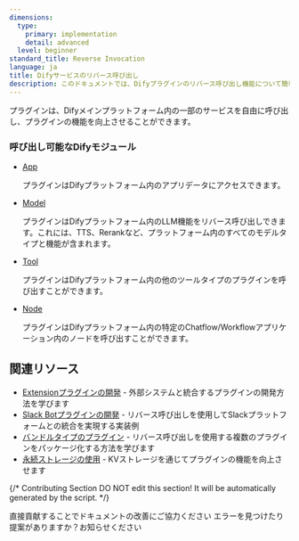 ```yaml
---
dimensions:
  type:
    primary: implementation
    detail: advanced
  level: beginner
standard_title: Reverse Invocation
language: ja
title: Difyサービスのリバース呼び出し
description: このドキュメントでは、Difyプラグインのリバース呼び出し機能について簡単に説明します。この機能は、プラグインがDifyメインプラットフォーム内の指定されたサービスを呼び出すことを可能にします。本文書では、呼び出し可能なモジュールとして、App（アプリデータへのアクセス）、Model（プラットフォーム内のモデル機能の呼び出し）、Tool（プラットフォーム内の他のツールプラグインの呼び出し）、Node（Chatflow/Workflowアプリケーション内のノード呼び出し）の4つのカテゴリをリストアップしています。
---
```


プラグインは、Difyメインプラットフォーム内の一部のサービスを自由に呼び出し、プラグインの機能を向上させることができます。

### 呼び出し可能なDifyモジュール

*   [App](/plugin-dev-ja/9242-reverse-invocation-app)

    プラグインはDifyプラットフォーム内のアプリデータにアクセスできます。
*   [Model](/plugin-dev-ja/9242-reverse-invocation-model)

    プラグインはDifyプラットフォーム内のLLM機能をリバース呼び出しできます。これには、TTS、Rerankなど、プラットフォーム内のすべてのモデルタイプと機能が含まれます。
*   [Tool](/plugin-dev-ja/9242-reverse-invocation-tool)

    プラグインはDifyプラットフォーム内の他のツールタイプのプラグインを呼び出すことができます。
*   [Node](/plugin-dev-ja/9243-reverse-invocation-node)

    プラグインはDifyプラットフォーム内の特定のChatflow/Workflowアプリケーション内のノードを呼び出すことができます。

## 関連リソース

- [Extensionプラグインの開発](/plugin-dev-ja/9231-extension-plugin) - 外部システムと統合するプラグインの開発方法を学びます
- [Slack Botプラグインの開発](/plugin-dev-ja/0432-develop-a-slack-bot-plugin) - リバース呼び出しを使用してSlackプラットフォームとの統合を実現する実装例
- [バンドルタイプのプラグイン](/plugin-dev-ja/9241-bundle) - リバース呼び出しを使用する複数のプラグインをパッケージ化する方法を学びます
- [永続ストレージの使用](/plugin-dev-ja/0411-persistent-storage-kv) - KVストレージを通じてプラグインの機能を向上させます

{/*
Contributing Section
DO NOT edit this section!
It will be automatically generated by the script.
*/}

<CardGroup cols="2">
    <Card
        title="このページを編集する"
        icon="pen-to-square"
        href="https://github.com/langgenius/dify-docs-mintlify/edit/main/plugin-dev-ja/9241-reverse-invocation.mdx"
    >
        直接貢献することでドキュメントの改善にご協力ください
    </Card>
    <Card
        title="問題を報告する"
        icon="github"
        href="https://github.com/langgenius/dify-docs-mintlify/issues/new?title=ドキュメントの問題%3A%20reverse-invocat&body=%23%23%20問題の説明%0A%3C%21--%20発見した問題について簡単に説明してください%20--%3E%0A%0A%23%23%20ページリンク%0Ahttps%3A%2F%2Fgithub.com%2Flanggenius%2Fdify-docs-mintlify%2Fblob%2Fmain%2Fplugin-dev-ja%2F9241-reverse-invocation.mdx%0A%0A%23%23%20提案される変更%0A%3C%21--%20特定の変更案がある場合は、ここで説明してください%20--%3E%0A%0A%3C%21--%20ドキュメントの品質向上にご協力いただきありがとうございます！%20--%3E"
    >
        エラーを見つけたり提案がありますか？お知らせください
    </Card>
</CardGroup>
